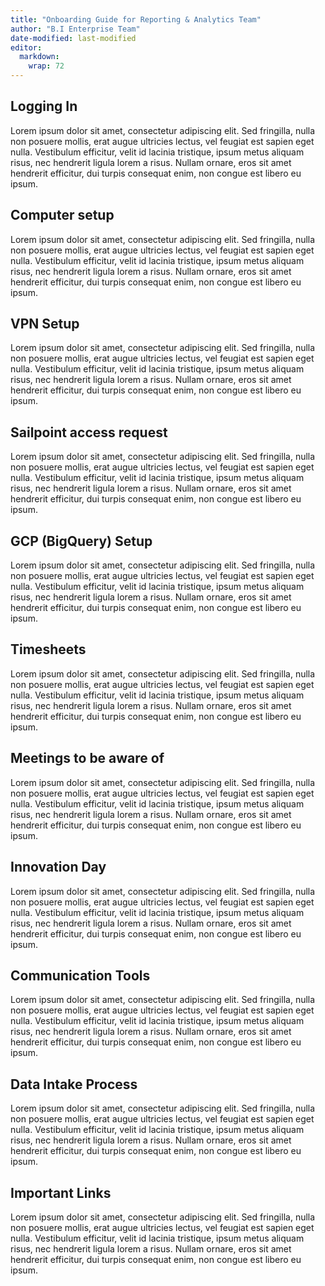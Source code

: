 ```yaml
---
title: "Onboarding Guide for Reporting & Analytics Team"
author: "B.I Enterprise Team"
date-modified: last-modified
editor: 
  markdown: 
    wrap: 72
---
```


## Logging In

Lorem ipsum dolor sit amet, consectetur adipiscing elit. Sed fringilla, nulla non posuere mollis, erat augue ultricies lectus, vel feugiat est sapien eget nulla. Vestibulum efficitur, velit id lacinia tristique, ipsum metus aliquam risus, nec hendrerit ligula lorem a risus. Nullam ornare, eros sit amet hendrerit efficitur, dui turpis consequat enim, non congue est libero eu ipsum.

## Computer setup

Lorem ipsum dolor sit amet, consectetur adipiscing elit. Sed fringilla, nulla non posuere mollis, erat augue ultricies lectus, vel feugiat est sapien eget nulla. Vestibulum efficitur, velit id lacinia tristique, ipsum metus aliquam risus, nec hendrerit ligula lorem a risus. Nullam ornare, eros sit amet hendrerit efficitur, dui turpis consequat enim, non congue est libero eu ipsum.

## VPN Setup

Lorem ipsum dolor sit amet, consectetur adipiscing elit. Sed fringilla, nulla non posuere mollis, erat augue ultricies lectus, vel feugiat est sapien eget nulla. Vestibulum efficitur, velit id lacinia tristique, ipsum metus aliquam risus, nec hendrerit ligula lorem a risus. Nullam ornare, eros sit amet hendrerit efficitur, dui turpis consequat enim, non congue est libero eu ipsum.

## Sailpoint access request

Lorem ipsum dolor sit amet, consectetur adipiscing elit. Sed fringilla, nulla non posuere mollis, erat augue ultricies lectus, vel feugiat est sapien eget nulla. Vestibulum efficitur, velit id lacinia tristique, ipsum metus aliquam risus, nec hendrerit ligula lorem a risus. Nullam ornare, eros sit amet hendrerit efficitur, dui turpis consequat enim, non congue est libero eu ipsum.

## GCP (BigQuery) Setup

Lorem ipsum dolor sit amet, consectetur adipiscing elit. Sed fringilla, nulla non posuere mollis, erat augue ultricies lectus, vel feugiat est sapien eget nulla. Vestibulum efficitur, velit id lacinia tristique, ipsum metus aliquam risus, nec hendrerit ligula lorem a risus. Nullam ornare, eros sit amet hendrerit efficitur, dui turpis consequat enim, non congue est libero eu ipsum.

## Timesheets

Lorem ipsum dolor sit amet, consectetur adipiscing elit. Sed fringilla, nulla non posuere mollis, erat augue ultricies lectus, vel feugiat est sapien eget nulla. Vestibulum efficitur, velit id lacinia tristique, ipsum metus aliquam risus, nec hendrerit ligula lorem a risus. Nullam ornare, eros sit amet hendrerit efficitur, dui turpis consequat enim, non congue est libero eu ipsum.

## Meetings to be aware of

Lorem ipsum dolor sit amet, consectetur adipiscing elit. Sed fringilla, nulla non posuere mollis, erat augue ultricies lectus, vel feugiat est sapien eget nulla. Vestibulum efficitur, velit id lacinia tristique, ipsum metus aliquam risus, nec hendrerit ligula lorem a risus. Nullam ornare, eros sit amet hendrerit efficitur, dui turpis consequat enim, non congue est libero eu ipsum.

## Innovation Day

Lorem ipsum dolor sit amet, consectetur adipiscing elit. Sed fringilla, nulla non posuere mollis, erat augue ultricies lectus, vel feugiat est sapien eget nulla. Vestibulum efficitur, velit id lacinia tristique, ipsum metus aliquam risus, nec hendrerit ligula lorem a risus. Nullam ornare, eros sit amet hendrerit efficitur, dui turpis consequat enim, non congue est libero eu ipsum.

## Communication Tools

Lorem ipsum dolor sit amet, consectetur adipiscing elit. Sed fringilla, nulla non posuere mollis, erat augue ultricies lectus, vel feugiat est sapien eget nulla. Vestibulum efficitur, velit id lacinia tristique, ipsum metus aliquam risus, nec hendrerit ligula lorem a risus. Nullam ornare, eros sit amet hendrerit efficitur, dui turpis consequat enim, non congue est libero eu ipsum.

## Data Intake Process

Lorem ipsum dolor sit amet, consectetur adipiscing elit. Sed fringilla, nulla non posuere mollis, erat augue ultricies lectus, vel feugiat est sapien eget nulla. Vestibulum efficitur, velit id lacinia tristique, ipsum metus aliquam risus, nec hendrerit ligula lorem a risus. Nullam ornare, eros sit amet hendrerit efficitur, dui turpis consequat enim, non congue est libero eu ipsum.

## Important Links

Lorem ipsum dolor sit amet, consectetur adipiscing elit. Sed fringilla, nulla non posuere mollis, erat augue ultricies lectus, vel feugiat est sapien eget nulla. Vestibulum efficitur, velit id lacinia tristique, ipsum metus aliquam risus, nec hendrerit ligula lorem a risus. Nullam ornare, eros sit amet hendrerit efficitur, dui turpis consequat enim, non congue est libero eu ipsum.